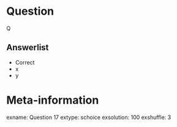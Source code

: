 
Question
========
Q

Answerlist
----------
* Correct
* x
* y


Meta-information
================
exname: Question 17
extype: schoice
exsolution: 100
exshuffle: 3
